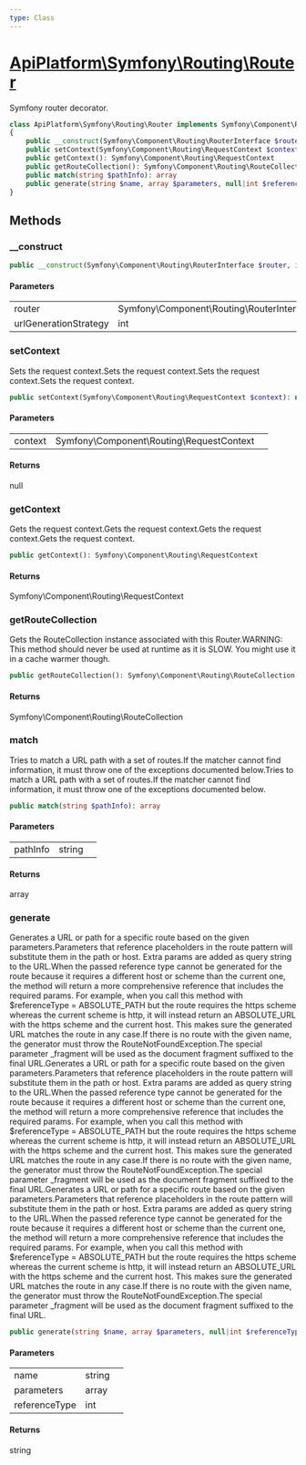```yaml
---
type: Class
---
```


# [ApiPlatform\Symfony\Routing\Router](/docs/v3.1/reference/Symfony/Routing/Router)

Symfony router decorator.


```php
class ApiPlatform\Symfony\Routing\Router implements Symfony\Component\Routing\RouterInterface, `<a href="/docs/v3.1/reference/Api/UrlGeneratorInterface">ApiPlatform\Api\UrlGeneratorInterface</a>`, Symfony\Component\Routing\RequestContextAwareInterface, Symfony\Component\Routing\Generator\UrlGeneratorInterface, Symfony\Component\Routing\Matcher\UrlMatcherInterface
{
    public __construct(Symfony\Component\Routing\RouterInterface $router, int $urlGenerationStrategy)
    public setContext(Symfony\Component\Routing\RequestContext $context): null
    public getContext(): Symfony\Component\Routing\RequestContext
    public getRouteCollection(): Symfony\Component\Routing\RouteCollection
    public match(string $pathInfo): array
    public generate(string $name, array $parameters, null|int $referenceType): string
}
```
## Methods

### __construct



```php
public __construct(Symfony\Component\Routing\RouterInterface $router, int $urlGenerationStrategy)
```

#### Parameters

<table><tbody>
<tr><td>router</td><td>Symfony\Component\Routing\RouterInterface</td><td></td></tr><tr><td>urlGenerationStrategy</td><td>int</td><td></td></tr>
</tbody>
</table>

### setContext

Sets the request context.Sets the request context.Sets the request context.Sets the request context.

```php
public setContext(Symfony\Component\Routing\RequestContext $context): null
```

#### Parameters

<table><tbody>
<tr><td>context</td><td>Symfony\Component\Routing\RequestContext</td><td></td></tr>
</tbody>
</table>

#### Returns

null

### getContext

Gets the request context.Gets the request context.Gets the request context.Gets the request context.

```php
public getContext(): Symfony\Component\Routing\RequestContext
```

#### Returns

Symfony\Component\Routing\RequestContext

### getRouteCollection

Gets the RouteCollection instance associated with this Router.WARNING: This method should never be used at runtime as it is SLOW.
         You might use it in a cache warmer though.

```php
public getRouteCollection(): Symfony\Component\Routing\RouteCollection
```

#### Returns

Symfony\Component\Routing\RouteCollection

### match

Tries to match a URL path with a set of routes.If the matcher cannot find information, it must throw one of the exceptions documented
below.Tries to match a URL path with a set of routes.If the matcher cannot find information, it must throw one of the exceptions documented
below.

```php
public match(string $pathInfo): array
```

#### Parameters

<table><tbody>
<tr><td>pathInfo</td><td>string</td><td></td></tr>
</tbody>
</table>

#### Returns

array

### generate

Generates a URL or path for a specific route based on the given parameters.Parameters that reference placeholders in the route pattern will substitute them in the
path or host. Extra params are added as query string to the URL.When the passed reference type cannot be generated for the route because it requires a different
host or scheme than the current one, the method will return a more comprehensive reference
that includes the required params. For example, when you call this method with $referenceType = ABSOLUTE_PATH
but the route requires the https scheme whereas the current scheme is http, it will instead return an
ABSOLUTE_URL with the https scheme and the current host. This makes sure the generated URL matches
the route in any case.If there is no route with the given name, the generator must throw the RouteNotFoundException.The special parameter _fragment will be used as the document fragment suffixed to the final URL.Generates a URL or path for a specific route based on the given parameters.Parameters that reference placeholders in the route pattern will substitute them in the
path or host. Extra params are added as query string to the URL.When the passed reference type cannot be generated for the route because it requires a different
host or scheme than the current one, the method will return a more comprehensive reference
that includes the required params. For example, when you call this method with $referenceType = ABSOLUTE_PATH
but the route requires the https scheme whereas the current scheme is http, it will instead return an
ABSOLUTE_URL with the https scheme and the current host. This makes sure the generated URL matches
the route in any case.If there is no route with the given name, the generator must throw the RouteNotFoundException.The special parameter _fragment will be used as the document fragment suffixed to the final URL.Generates a URL or path for a specific route based on the given parameters.Parameters that reference placeholders in the route pattern will substitute them in the
path or host. Extra params are added as query string to the URL.When the passed reference type cannot be generated for the route because it requires a different
host or scheme than the current one, the method will return a more comprehensive reference
that includes the required params. For example, when you call this method with $referenceType = ABSOLUTE_PATH
but the route requires the https scheme whereas the current scheme is http, it will instead return an
ABSOLUTE_URL with the https scheme and the current host. This makes sure the generated URL matches
the route in any case.If there is no route with the given name, the generator must throw the RouteNotFoundException.The special parameter _fragment will be used as the document fragment suffixed to the final URL.

```php
public generate(string $name, array $parameters, null|int $referenceType): string
```

#### Parameters

<table><tbody>
<tr><td>name</td><td>string</td><td></td></tr><tr><td>parameters</td><td>array</td><td></td></tr><tr><td>referenceType</td><td>int</td><td></td></tr>
</tbody>
</table>

#### Returns

string
